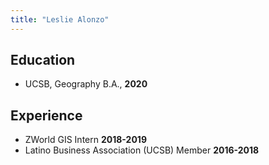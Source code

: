 ---
title: "Leslie Alonzo"
---

## Education

* UCSB, Geography B.A., **2020**


## Experience

* ZWorld GIS Intern **2018-2019**  
* Latino Business Association (UCSB) Member **2016-2018**
